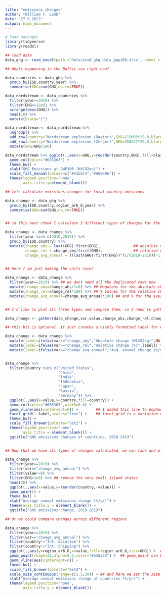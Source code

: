 ```yaml
---
title: "emissions_changes"
author: "William F. Lamb"
date: "27 9 2022"
output: html_document
---
```


```r

# load packages
library(tidyverse)
library(readxl)

## load data
data_ghg <- read_excel(path ='Data/essd_ghg_data_gwp100.xlsx', sheet = 3)


```

```r

## Whats happening in the Baltic sea right now?

data_countries <- data_ghg %>% 
  group_by(ISO,country,year) %>% 
  summarise(GHG=sum(GHG,na.rm=TRUE))

data_nordstream <- data_countries %>% 
  filter(year==2019) %>% 
  filter(GHG<=12e6) %>% 
  arrange(desc(GHG)) %>% 
  head(10) %>% 
  mutate(blarg="2")

data_nordstream <- data_nordstream %>% 
  ungroup() %>% 
  add_row(country="Nordstream explosion (Baxter)",GHG=115000*29.8,blarg="1") %>% 
  add_row(country="Nordstream explosion (Zerger)",GHG=356247*29.8,blarg="1") %>% 
  mutate(GHG=GHG/1e6)

data_nordstream %>% ggplot(.,aes(x=GHG,y=reorder(country,GHG),fill=blarg)) +
  geom_col(color="#636363") +
  theme_bw() +
  xlab("GHG Emissions at GWP100 (MtCO2eq)") +
  scale_fill_manual(values=c("#41b6c4","#969696")) +
  theme(legend.position="none",
        axis.title.y=element_blank())

```



```r

## lets calculate emissions changes for total country emissions

data_change <- data_ghg %>% 
  group_by(ISO,country,region_ar6_6,year) %>% 
  summarise(GHG=sum(GHG,na.rm=TRUE))


## in this next chunk I calculate 3 different types of changes for the time period 2010-2019

data_change <- data_change %>% 
  filter(year %in% c(2010,2019)) %>% 
  group_by(ISO,country) %>% 
  mutate(change_abs = last(GHG)-first(GHG),               ## absolute change, or the difference in emissions between t2 and t1
         change_rel = change_abs/first(GHG),              ## relative change, or the ratio of absolute change to emissions in t1
         change_avg_annual = ((last(GHG)/first(GHG))^(1/(2019-2010))-1)) ## average annual change using the CGAR formula
  

## here I am just making the units nicer

data_change <- data_change %>% 
  filter(year==2019) %>% ## we dont need all the duplicated rows now
  mutate(change_abs=change_abs/1e6) %>% ## Megatons for the absolute change
  mutate(change_rel=change_rel*100) %>% ## % values for the relative change
  mutate(change_avg_annual=change_avg_annual*100) ## and % for the average annual change


## I'd like to plot all three types and compare them, so I need to gather the values into a single variable

data_change <- gather(data_change,var,value,change_abs,change_rel,change_avg_annual)

## this bit is optional. It just creates a nicely formatted label for each facet (subplot) that I can call in ggplot 

data_change <- data_change %>% 
  mutate(label=ifelse(var=="change_abs","Absolute change (MtCO2eq)",NA)) %>% 
  mutate(label=ifelse(var=="change_rel","Relative change (%)",label)) %>% 
  mutate(label=ifelse(var=="change_avg_annual","Avg. annual change (%/yr)",label))


data_change %>% 
  filter(country %in% c("United States",
                        "China",
                        "India",
                        "Indonesia",
                        "Japan",
                        "Russia",
                        "Germany")) %>%
  ggplot(.,aes(x=value,y=country,fill=country)) +
  geom_col(color="#636363",width=0.6) +
  geom_vline(aes(xintercept=0)) +        ## I added this line to emphasize 0: some countries are increasing, others are decreasing
  facet_grid(.~label,scales="free") +    ## facet_grid is a variation of facet_wrap that lets us fix the x axis to countries and avoid repeating the scale 3 times across each plot. I facet by "label" to get the nice titles.
  theme_bw() +
  scale_fill_brewer(palette="Set2") +
  theme(legend.position="none",
        axis.title = element_blank()) +
  ggtitle("GHG emissions changes of countries, 2010-2019")
  

```

```r

## Now that we have all types of changes calculated, we can rank and plot which countries are decreasing in emissions

data_change %>% 
  filter(year==2019) %>% 
  filter(var=="change_avg_annual") %>% 
  filter(value<=0) %>% 
  filter(GHG>1e6) %>% ## remove the very small island states
  head(20) %>% 
  ggplot(.,aes(x=value,y=reorder(country,-value))) +
  geom_point() +
  theme_bw() +
  xlab("Average annual emissions change (%/yr)") +
  theme(axis.title.y = element_blank()) +
  ggtitle("GHG emissions change, 2010-2019")

```

```r

## Or we could compare changes across different regions

data_change %>% 
  filter(year==2019) %>% 
  filter(var=="change_avg_annual") %>% 
  filter(country!="Int. Aviation") %>% 
  filter(country!="Int. Shipping") %>% 
  ggplot(.,aes(y=region_ar6_6,x=value,fill=region_ar6_6,size=GHG)) +  ##note that we define size (i.e. circle radius) by GHG
  geom_point(shape=21,alpha=0.5,color="#636363") +  ## geom_point can have different shapes. Here we use circles with a fill inside (https://r-graphics.org/recipe-scatter-shapes)
  geom_vline(aes(xintercept=0)) +
  theme_bw() +
  scale_fill_brewer(palette="Set2") +
  scale_size_continuous(range=c(1.5,10)) + ## and here we set the size range for the circle size
  xlab("Average annual emissions change of countries (%/yr)") +
  theme(legend.position="none",
        axis.title.y = element_blank())



```
